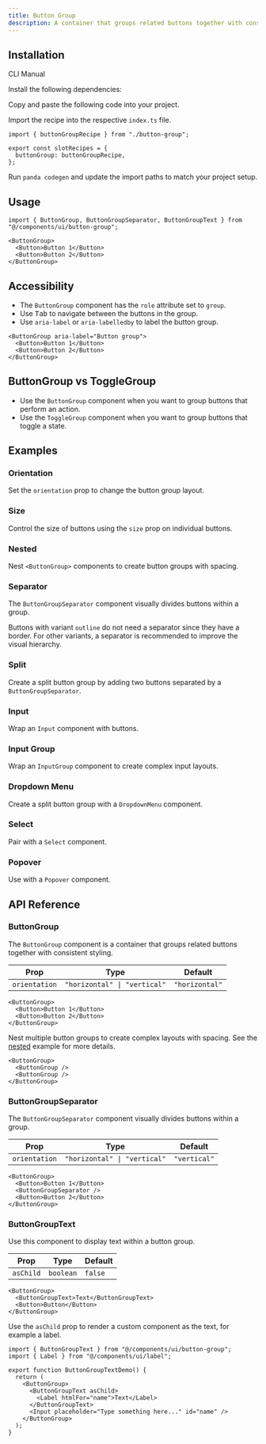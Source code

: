 ```yaml
---
title: Button Group
description: A container that groups related buttons together with consistent styling.
---
```


<ComponentPreview name="button-group-demo" />

## Installation

<InstallationTabs>

<TabsList>
  <TabsTrigger value="cli">CLI</TabsTrigger>
  <TabsTrigger value="manual">Manual</TabsTrigger>
</TabsList>

<TabsContent value="cli">
  <PackageRunner command="nore-ui-cli@latest add button-group" />
</TabsContent>

<TabsContent value="manual">

<Steps>

<Step>Install the following dependencies:</Step>

<PackageInstaller name="@radix-ui/react-slot" />

<Step>Copy and paste the following code into your project.</Step>

<ComponentSource name="button-group.ts" type="slot-recipe" />

<ComponentSource name="button-group.tsx" type="component" />

<Step>Import the recipe into the respective `index.ts` file.</Step>

```tsx
import { buttonGroupRecipe } from "./button-group";

export const slotRecipes = {
  buttonGroup: buttonGroupRecipe,
};
```

<Step>Run `panda codegen` and update the import paths to match your project setup.</Step>

</Steps>

</TabsContent>

</InstallationTabs>

## Usage

```tsx
import { ButtonGroup, ButtonGroupSeparator, ButtonGroupText } from "@/components/ui/button-group";
```

```tsx
<ButtonGroup>
  <Button>Button 1</Button>
  <Button>Button 2</Button>
</ButtonGroup>
```

## Accessibility

- The `ButtonGroup` component has the `role` attribute set to `group`.
- Use <Kbd>Tab</Kbd> to navigate between the buttons in the group.
- Use `aria-label` or `aria-labelledby` to label the button group.

```tsx showLineNumbers
<ButtonGroup aria-label="Button group">
  <Button>Button 1</Button>
  <Button>Button 2</Button>
</ButtonGroup>
```

## ButtonGroup vs ToggleGroup

- Use the `ButtonGroup` component when you want to group buttons that perform an action.
- Use the `ToggleGroup` component when you want to group buttons that toggle a state.

## Examples

### Orientation

Set the `orientation` prop to change the button group layout.

<ComponentPreview name="button-group-orientation" />

### Size

Control the size of buttons using the `size` prop on individual buttons.

<ComponentPreview name="button-group-size" />

### Nested

Nest `<ButtonGroup>` components to create button groups with spacing.

<ComponentPreview name="button-group-nested" />

### Separator

The `ButtonGroupSeparator` component visually divides buttons within a group.

Buttons with variant `outline` do not need a separator since they have a border. For other variants, a separator is recommended to improve the visual hierarchy.

<ComponentPreview name="button-group-separator" />

### Split

Create a split button group by adding two buttons separated by a `ButtonGroupSeparator`.

<ComponentPreview name="button-group-split" />

### Input

Wrap an `Input` component with buttons.

<ComponentPreview name="button-group-input" />

### Input Group

Wrap an `InputGroup` component to create complex input layouts.

<ComponentPreview name="button-group-input-group" />

### Dropdown Menu

Create a split button group with a `DropdownMenu` component.

<ComponentPreview name="button-group-dropdown" />

### Select

Pair with a `Select` component.

<ComponentPreview name="button-group-select" />

### Popover

Use with a `Popover` component.

<ComponentPreview name="button-group-popover" />

## API Reference

### ButtonGroup

The `ButtonGroup` component is a container that groups related buttons together with consistent styling.

| Prop          | Type                         | Default        |
| ------------- | ---------------------------- | -------------- |
| `orientation` | `"horizontal" \| "vertical"` | `"horizontal"` |

```tsx
<ButtonGroup>
  <Button>Button 1</Button>
  <Button>Button 2</Button>
</ButtonGroup>
```

Nest multiple button groups to create complex layouts with spacing. See the [nested](#nested) example for more details.

```tsx
<ButtonGroup>
  <ButtonGroup />
  <ButtonGroup />
</ButtonGroup>
```

### ButtonGroupSeparator

The `ButtonGroupSeparator` component visually divides buttons within a group.

| Prop          | Type                         | Default      |
| ------------- | ---------------------------- | ------------ |
| `orientation` | `"horizontal" \| "vertical"` | `"vertical"` |

```tsx
<ButtonGroup>
  <Button>Button 1</Button>
  <ButtonGroupSeparator />
  <Button>Button 2</Button>
</ButtonGroup>
```

### ButtonGroupText

Use this component to display text within a button group.

| Prop      | Type      | Default |
| --------- | --------- | ------- |
| `asChild` | `boolean` | `false` |

```tsx
<ButtonGroup>
  <ButtonGroupText>Text</ButtonGroupText>
  <Button>Button</Button>
</ButtonGroup>
```

Use the `asChild` prop to render a custom component as the text, for example a label.

```tsx showLineNumbers
import { ButtonGroupText } from "@/components/ui/button-group";
import { Label } from "@/components/ui/label";

export function ButtonGroupTextDemo() {
  return (
    <ButtonGroup>
      <ButtonGroupText asChild>
        <Label htmlFor="name">Text</Label>
      </ButtonGroupText>
      <Input placeholder="Type something here..." id="name" />
    </ButtonGroup>
  );
}
```

